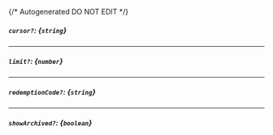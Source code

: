 {/* Autogenerated DO NOT EDIT  */}
##### `cursor?`: *{`string`}*

---
##### `limit?`: *{`number`}*

---
##### `redemptionCode?`: *{`string`}*

---
##### `showArchived?`: *{`boolean`}*

